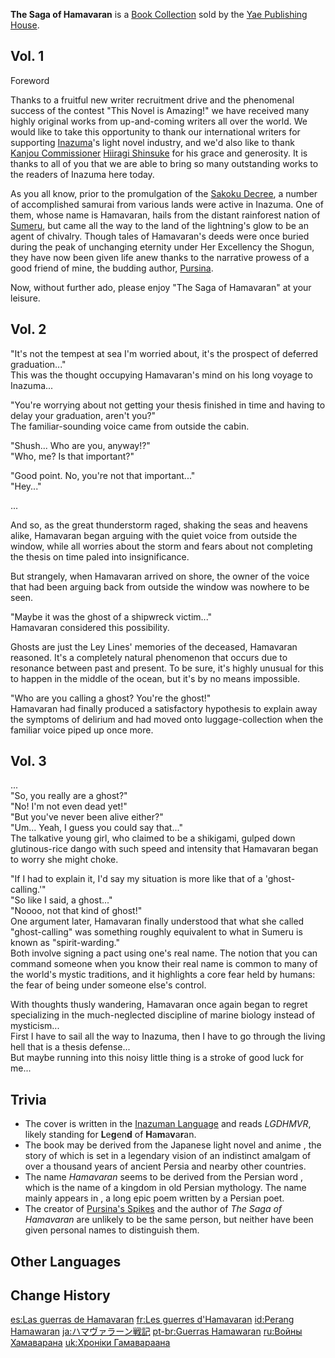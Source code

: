 {{Book Collection Infobox
|image     = Book The Saga of Hamavaran.png
|quality   = 3
|volumes   = 3
|author    = Pursina
|vol1      = Sold by [[Kuroda]] at the [[Yae Publishing House]] in [[Inazuma City]]
|vol2      = Sold by Kuroda at the Yae Publishing House in Inazuma City
|vol3      = Sold by Kuroda at the Yae Publishing House in Inazuma City
}}
'''The Saga of Hamavaran''' is a [[Book Collection]] sold by the [[Yae Publishing House]].

==Vol. 1==
{{Description|The prefaces of the new light novel "The Saga of Hamavaran," now combined into their own separate volume due to a business model adjustment!}}
Foreword

Thanks to a fruitful new writer recruitment drive and the phenomenal success of the contest "This Novel is Amazing!" we have received many highly original works from up-and-coming writers all over the world. We would like to take this opportunity to thank our international writers for supporting [[Inazuma]]'s light novel industry, and we'd also like to thank [[Kanjou Commission]]er [[Hiiragi Shinsuke]] for his grace and generosity. It is thanks to all of you that we are able to bring so many outstanding works to the readers of Inazuma here today.

As you all know, prior to the promulgation of the [[Sakoku Decree]], a number of accomplished samurai from various lands were active in Inazuma. One of them, whose name is Hamavaran, hails from the distant rainforest nation of [[Sumeru]], but came all the way to the land of the lightning's glow to be an agent of chivalry. Though tales of Hamavaran's deeds were once buried during the peak of unchanging eternity under Her Excellency the Shogun, they have now been given life anew thanks to the narrative prowess of a good friend of mine, the budding author, [[Pursina]].

Now, without further ado, please enjoy "The Saga of Hamavaran" at your leisure.

==Vol. 2==
{{Description|"How could this happen..." An ordinary scholar from Sumeru is unexpectedly assigned an unpopular specialization and ordered to go forth to the land of thunder and lightning... The curtains slowly rise on an adventure in the nation of many shores!}}
"It's not the tempest at sea I'm worried about, it's the prospect of deferred graduation..."<br />
This was the thought occupying Hamavaran's mind on his long voyage to Inazuma...

"You're worrying about not getting your thesis finished in time and having to delay your graduation, aren't you?"<br />
The familiar-sounding voice came from outside the cabin.

"Shush... Who are you, anyway!?"<br />
"Who, me? Is that important?"

"Good point. No, you're not that important..."<br />
"Hey..."

...

And so, as the great thunderstorm raged, shaking the seas and heavens alike, Hamavaran began arguing with the quiet voice from outside the window, while all worries about the storm and fears about not completing the thesis on time paled into insignificance.

But strangely, when Hamavaran arrived on shore, the owner of the voice that had been arguing back from outside the window was nowhere to be seen.

"Maybe it was the ghost of a shipwreck victim..."<br />
Hamavaran considered this possibility.

Ghosts are just the Ley Lines' memories of the deceased, Hamavaran reasoned. It's a completely natural phenomenon that occurs due to resonance between past and present. To be sure, it's highly unusual for this to happen in the middle of the ocean, but it's by no means impossible.

"Who are you calling a ghost? You're the ghost!"<br />
Hamavaran had finally produced a satisfactory hypothesis to explain away the symptoms of delirium and had moved onto luggage-collection when the familiar voice piped up once more.

==Vol. 3==
{{Description|"'Ghost-calling'? Is that the same as 'spirit-warding' back home?" With confusing questions swirling in his mind, Hamavaran begins to speak with his newfound traveling companion. An unexpected journey begins!}}
...<br />
"So, you really are a ghost?"<br />
"No! I'm not even dead yet!"<br />
"But you've never been alive either?"<br />
"Um... Yeah, I guess you could say that..."<br />
The talkative young girl, who claimed to be a shikigami, gulped down glutinous-rice dango with such speed and intensity that Hamavaran began to worry she might choke.

"If I had to explain it, I'd say my situation is more like that of a 'ghost-calling.'"<br />
"So like I said, a ghost..."<br />
"Noooo, not that kind of ghost!"<br />
One argument later, Hamavaran finally understood that what she called "ghost-calling" was something roughly equivalent to what in Sumeru is known as "spirit-warding."<br />
Both involve signing a pact using one's real name. The notion that you can command someone when you know their real name is common to many of the world's mystic traditions, and it highlights a core fear held by humans: the fear of being under someone else's control.

With thoughts thusly wandering, Hamavaran once again began to regret specializing in the much-neglected discipline of marine biology instead of mysticism...<br />
First I have to sail all the way to Inazuma, then I have to go through the living hell that is a thesis defense...<br />
But maybe running into this noisy little thing is a stroke of good luck for me...

==Trivia==
*The cover is written in the [[Inazuman Language]] and reads ''LGDHMVR'', likely standing for '''L'''e'''g'''en'''d''' of '''H'''a'''m'''a'''v'''a'''r'''an.
* The book {{Lang|''The Saga of Hamavaran''|ja=ハマヴァラーン戦記}} may be derived from the Japanese light novel and anime {{Lang|''{{w|The Heroic Legend of Arslan}}''|ja=アルスラーン戦記}}, the story of which is set in a legendary vision of an indistinct amalgam of over a thousand years of ancient Persia and nearby other countries.
* The name ''Hamavaran'' seems to be derived from the Persian word {{Lang|{{w|Hamavaran|Hāmāvarān}}|fa=هاماوَران}}, which is the name of a kingdom in old Persian mythology. The name mainly appears in {{w|Shahnameh}}, a long epic poem written by a Persian poet.
* The creator of [[Pursina's Spike]]s and the author of ''The Saga of Hamavaran'' are unlikely to be the same person, but neither have been given personal names to distinguish them.

==Other Languages==
{{Other Languages
|en      = The Saga of Hamavaran
|zhs     = 哈玛瓦兰战记
|zhs_rm  = Hāmǎwǎlán Zhàn Jì
|zht     = 哈瑪瓦蘭戰記
|zht_rm  = Hāmǎwǎlán Zhàn Jì
|zh_tl   = Hamavaran War Records
|ja      = ハマヴァラーン戦記
|ja_rm   = Hamavaraan Senki
|ja_tl   = War Records of Hamavaran
|ko      = 하마와란 전기
|ko_rm   = Hamawaran Jeongi
|ko_tl   = War Records of Hamawaran
|es      = Las guerras de Hamavaran
|es_tl   = The Wars of Hamavaran
|fr      = Les guerres d'Hamavaran
|fr_tl   = The Wars of Hamavaran
|ru      = Войны Хамаварана
|ru_tl   = Hamavaran Wars
|th      = สงคราม Hamavaran
|th_rm   = Songkram Hamavaran
|th_tl   = Hamavaran War
|vi      = {{tt|Chiến Ký|战记}} Hamavaran
|vi_tl   = Hamavaran War Records
|de      = Hamavarans Kriege
|de_tl   = Hamavaran's  Wars
|id      = Perang Hamavaran
|id_tl   = Hamavaran War
|pt      = Guerras Hamavaran
|pt_tl   = Hamavaran Wars
|tr      = Hamavaran Destanı
|tr_tl   = 
|it      = Guerre d'Hamavaran
|it_tl   = 
}}

==Change History==
{{Change History|2.0}}

[[es:Las guerras de Hamavaran]]
[[fr:Les guerres d'Hamavaran]]
[[id:Perang Hamawaran]]
[[ja:ハマヴァラーン戦記]]
[[pt-br:Guerras Hamawaran]]
[[ru:Войны Хамаварана]]
[[uk:Хроніки Гамавараана]]